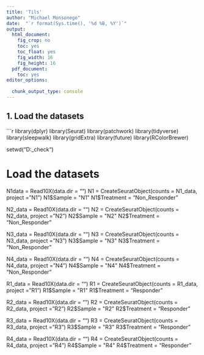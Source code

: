 ```yaml
---
title: 'Tils'
author: "Michael Monsonego"
date:  "`r format(Sys.time(), '%d %B, %Y')`"
output:
  html_document: 
    fig_crop: no
    toc: yes
    toc_float: yes
    fig_width: 16
    fig_height: 16
  pdf_document:
    toc: yes
editor_options:
  
  chunk_output_type: console
---
```




## 1. Load the datasets
```r
library(dplyr)
library(Seurat)
library(patchwork)
library(tidyverse)
library(sleepwalk)
library(gridExtra)
library(future)
library(RColorBrewer)

setwd("D:\Michael\git_check\tils")

# Load the datasets
N1data = Read10X(data.dir = "")
N1 = CreateSeuratObject(counts = N1_data, project = "N1")
N1$Sample = "N1"
N1$Treatment = "Non_Responder"

N2_data = Read10X(data.dir = "")
N2 = CreateSeuratObject(counts = N2_data, project = "N2")
N2$Sample = "N2"
N2$Treatment = "Non_Responder"

N3_data = Read10X(data.dir = "")
N3 = CreateSeuratObject(counts = N3_data, project = "N3")
N3$Sample = "N3"
N3$Treatment = "Non_Responder"

N4_data = Read10X(data.dir = "")
N4 = CreateSeuratObject(counts = N4_data, project = "N4")
N4$Sample = "N4"
N4$Treatment = "Non_Responder"

R1_data = Read10X(data.dir = "")
R1 = CreateSeuratObject(counts = R1_data, project = "R1")
R1$Sample = "R1"
R1$Treatment = "Responder"

R2_data = Read10X(data.dir = "")
R2 = CreateSeuratObject(counts = R2_data, project = "R2")
R2$Sample = "R2"
R2$Treatment = "Responder"

R3_data = Read10X(data.dir = "")
R3 = CreateSeuratObject(counts = R3_data, project = "R3")
R3$Sample = "R3"
R3$Treatment = "Responder"

R4_data = Read10X(data.dir = "")
R4 = CreateSeuratObject(counts = R4_data, project = "R4")
R4$Sample = "R4"
R4$Treatment = "Responder"







